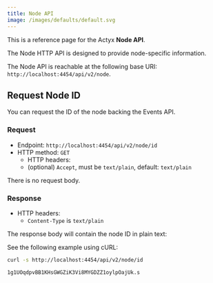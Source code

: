 ```yaml
---
title: Node API
image: /images/defaults/default.svg
---
```


This is a reference page for the Actyx **Node API**.

The Node HTTP API is designed to provide node-specific information.

The Node API is reachable at the following base URI: `http://localhost:4454/api/v2/node`.

## Request Node ID

You can request the ID of the node backing the Events API.

### Request

- Endpoint: `http://localhost:4454/api/v2/node/id`
- HTTP method: `GET`
  - HTTP headers:
  - (optional) `Accept`, must be `text/plain`, default: `text/plain`

There is no request body.

### Response

- HTTP headers:
  - `Content-Type` is `text/plain`

The response body will contain the node ID in plain text:

See the following example using cURL:

```bash title="Example node ID request"
curl -s http://localhost:4454/api/v2/node/id
```

```text title="Example node ID response"
1g1UOqdpvBB1KHsGWGZiK3Vi8MYGDZZ1oylpOajUk.s
```
